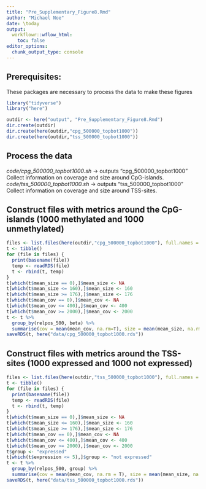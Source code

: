 ```yaml
---
title: "Pre_Supplementary_Figure8.Rmd"
author: "Michael Noe"
date: \today 
output:
  workflowr::wflow_html:
    toc: false
editor_options:
  chunk_output_type: console
---
```



## Prerequisites:

These packages are necessary to process the data to make these figures 

```r
library("tidyverse")
library("here")
```


```r
outdir <- here("output", "Pre_Supplementary_Figure8.Rmd")
dir.create(outdir)
dir.create(here(outdir,"cpg_500000_topbot1000"))
dir.create(here(outdir,"tss_500000_topbot1000"))
```


## Process the data

  *code/cpg_500000_topbot1000.sh* -> outputs "cpg_500000_topbot1000"
    Collect information on coverage and size around CpG-islands.
  *code/tss_500000_topbot1000.sh* -> outputs "tss_500000_topbot1000"
    Collect information on coverage and size around TSS-sites.
  

## Construct files with metrics around the CpG-islands (1000 methylated and 1000 unmethylated)

```r
files <- list.files(here(outdir,"cpg_500000_topbot1000"), full.names = T)
t <- tibble()
for (file in files) {
  print(basename(file))
  temp <- readRDS(file)
  t <- rbind(t, temp)
}
t[which(t$mean_size == 0),]$mean_size <- NA
t[which(t$mean_size <= 160),]$mean_size <- 160
t[which(t$mean_size >= 176),]$mean_size <- 176
t[which(t$mean_cov == 0),]$mean_cov <- NA
t[which(t$mean_cov <= 400),]$mean_cov <- 400
t[which(t$mean_cov >= 2000),]$mean_cov <- 2000
t <- t %>% 
  group_by(relpos_500, beta) %>%
  summarise(cov = mean(mean_cov, na.rm=T), size = mean(mean_size, na.rm=T))
saveRDS(t, here("data/cpg_500000_topbot1000.rds"))
``` 


## Construct files with metrics around the TSS-sites (1000 expressed and 1000 not expressed)

```r
files <- list.files(here(outdir,"tss_500000_topbot1000"), full.names = T)
t <- tibble()
for (file in files) {
  print(basename(file))
  temp <- readRDS(file)
  t <- rbind(t, temp)
}
t[which(t$mean_size == 0),]$mean_size <- NA
t[which(t$mean_size <= 160),]$mean_size <- 160
t[which(t$mean_size >= 176),]$mean_size <- 176
t[which(t$mean_cov == 0),]$mean_cov <- NA
t[which(t$mean_cov <= 400),]$mean_cov <- 400
t[which(t$mean_cov >= 2000),]$mean_cov <- 2000
t$group <- "expressed"
t[which(t$expression <= 5),]$group <- "not expressed"
t <- t %>% 
  group_by(relpos_500, group) %>%
  summarise(cov = mean(mean_cov, na.rm = T), size = mean(mean_size, na.rm = T))
saveRDS(t, here("data/tss_500000_topbot1000.rds"))
``` 
